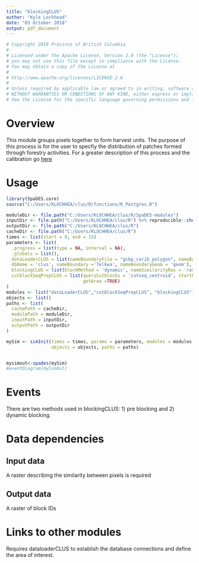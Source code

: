 ```yaml
---
title: "blockingCLUS"
author: "Kyle Lochhead"
date: "03 October 2018"
output: pdf_document
---
```

```r
# Copyright 2018 Province of British Columbia
# 
# Licensed under the Apache License, Version 2.0 (the "License");
# you may not use this file except in compliance with the License.
# You may obtain a copy of the License at
# 
# http://www.apache.org/licenses/LICENSE-2.0
# 
# Unless required by applicable law or agreed to in writing, software distributed under the License is distributed on an "AS IS" BASIS,
# WITHOUT WARRANTIES OR CONDITIONS OF ANY KIND, either express or implied.
# See the License for the specific language governing permissions and limitations under the License.
```
# Overview


This module groups pixels together to form harvest units. The purpose of this process is for the user to specfiy the distribution of patches formed through forestry activities. For a greater description of this process and the calibration go [here](https://github.com/bcgov/clus/blob/master/reports/harvest/draft-CLUS-blocking.md) 

# Usage

```r
library(SpaDES.core)
source("C:/Users/KLOCHHEA/clus/R/functions/R_Postgres.R")

moduleDir <- file.path("C:/Users/KLOCHHEA/clus/R/SpaDES-modules")
inputDir <- file.path("C:/Users/KLOCHHEA/clus/R") %>% reproducible::checkPath(create = TRUE)
outputDir <- file.path("C:/Users/KLOCHHEA/clus/R")
cacheDir <- file.path("C:/Users/KLOCHHEA/clus/R")
times <- list(start = 0, end = 15)
parameters <- list(
  .progress = list(type = NA, interval = NA),
  .globals = list(),
  dataLoaderCLUS = list(nameBoundaryFile = "gcbp_carib_polygon", nameBoundaryColumn = "herd_name",
  dbName = 'clus', nameBoundary ='Telkwa', nameBoundaryGeom = 'geom'),
  blockingCLUS = list(blockMethod = 'dynamic', nameSimilarityRas = 'ras_similar_vri2003', useLandingsArea = TRUE, useSpreadProbRas = TRUE),
  cutblockSeqPrepCLUS = list(queryCutblocks = 'cutseq_centroid', startHarvestYear = 2004, 
                             getArea =TRUE)
)
modules <- list("dataLoaderCLUS","cutblockSeqPrepCLUS", "blockingCLUS")
objects <- list()
paths <- list(
  cachePath = cacheDir,
  modulePath = moduleDir,
  inputPath = inputDir,
  outputPath = outputDir
)

mySim <- simInit(times = times, params = parameters, modules = modules,
                 objects = objects, paths = paths)


mysimout<-spades(mySim)
#eventDiagram(mySimOut)
```

# Events

There are two methods used in blockingCLUS: 1) pre blocking and 2) dynamic blocking. 

# Data dependencies

## Input data

A raster describing the similarity between pixels is required

## Output data

A raster of block IDs

# Links to other modules

Requires dataloaderCLUS to establish the database connections and define the area of interest.

